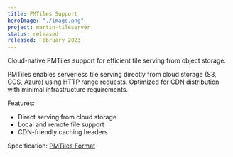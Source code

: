 ```yaml
---
title: PMTiles Support
heroImage: "./image.png"
project: martin-tileserver
status: released
released: February 2023
---
```


Cloud-native PMTiles support for efficient tile serving from object storage.

PMTiles enables serverless tile serving directly from cloud storage (S3, GCS, Azure) using HTTP range requests.
Optimized for CDN distribution with minimal infrastructure requirements.

Features:

- Direct serving from cloud storage
- Local and remote file support
- CDN-friendly caching headers

Specification: [PMTiles Format](https://github.com/protomaps/PMTiles)
